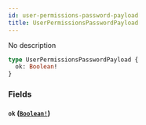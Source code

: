```yaml
---
id: user-permissions-password-payload
title: UserPermissionsPasswordPayload
---
```


No description

```graphql
type UserPermissionsPasswordPayload {
  ok: Boolean!
}
```

### Fields

#### `ok` ([`Boolean!`](/v1/scalars/boolean))
